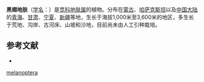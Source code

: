 {{Speciesbox
| name = 黑翅地肤
| status = 
| status_system = 
| image =
| genus = Kochia
| species = melanoptera
| authority = Bunge
}}

'''黑翅地肤'''（[[学名|学名]]：{{lang|la|''Kochia melanoptera''}}）是[[苋科|苋科]][[地肤属|地肤属]]的植物。分布在[[蒙古|蒙古]]、[[哈萨克斯坦|哈萨克斯坦]]以及[[中国大陆|中国大陆]]的[[青海|青海]]、[[甘肃|甘肃]]、[[宁夏|宁夏]]、[[新疆|新疆]]等地，生长于海拔1,000米至3,600米的地区，多生长于荒地、沟岸、古河床、山坡和沙地，目前尚未由人工引种栽培。

== 参考文献 ==
<div class="references-small">
* {{cite web| url =http://www.bioinfo.cn/db05/KmzwSpecies.php?action=view&id=3833| title =黑翅地肤| work =《中国高等植物数据库全库》| publisher =中国科学院微生物研究所| author =昆明植物研究所| accessdate =2009-02-24| deadurl =yes| archiveurl =https://web.archive.org/web/20160305055508/http://www.bioinfo.cn/db05/KmzwSpecies.php?action=view&id=3833| archivedate =2016-03-05}}
</div>
{{Taxonbar|from=Q17244046}}

{{DEFAULTSORT:Grubovia melanoptera}}
[[Category:雾冰藜属|melanoptera]]


{{Amaranthaceae-stub}}